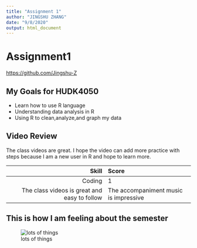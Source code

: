 ```yaml
---
title: "Assignment 1"
author: "JINGSHU ZHANG"
date: "9/8/2020"
output: html_document
---
```


# Assignment1 
<https://github.com/Jingshu-Z>

## My Goals for HUDK4050 
* Learn how to use R language
* Understanding data analysis in R 
* Using R to clean,analyze,and graph my data

## Video Review 
The class videos are great. I hope the video can add more practice with steps because I am a new user in R and hope to learn more.

| Skill | Score | 
|------:|:-----|
| Coding | 1 |
| The class videos is great and easy to follow | The accompaniment music is impressive | 

## This is how I am feeling about the semester

![lots of things](lots of things.jpg) 

